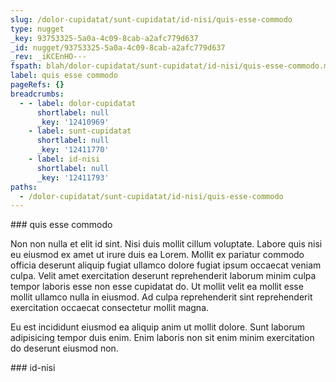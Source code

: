 ```yaml
---
slug: /dolor-cupidatat/sunt-cupidatat/id-nisi/quis-esse-commodo
type: nugget
_key: 93753325-5a0a-4c09-8cab-a2afc779d637
_id: nugget/93753325-5a0a-4c09-8cab-a2afc779d637
_rev: _iKCEnHO---
fspath: blah/dolor-cupidatat/sunt-cupidatat/id-nisi/quis-esse-commodo.md
label: quis esse commodo
pageRefs: {}
breadcrumbs:
  - - label: dolor-cupidatat
      shortlabel: null
      _key: '12410969'
    - label: sunt-cupidatat
      shortlabel: null
      _key: '12411770'
    - label: id-nisi
      shortlabel: null
      _key: '12411793'
paths:
  - /dolor-cupidatat/sunt-cupidatat/id-nisi/quis-esse-commodo
---
```


<NuggetArea>
<Nugget slug="/dolor-cupidatat/sunt-cupidatat/id-nisi/quis-esse-commodo" type="nugget" _key="93753325-5a0a-4c09-8cab-a2afc779d637" _id="nugget/93753325-5a0a-4c09-8cab-a2afc779d637" _rev="_iKCEnHO---" fspath="blah/dolor-cupidatat/sunt-cupidatat/id-nisi/quis-esse-commodo.md" label="quis esse commodo" paths="/dolor-cupidatat/sunt-cupidatat/id-nisi/quis-esse-commodo">
<NuggetBody>
### quis esse commodo

Non non nulla et elit id sint. Nisi duis mollit cillum voluptate. Labore quis nisi eu eiusmod ex amet ut irure duis ea Lorem. Mollit ex pariatur commodo officia deserunt aliquip fugiat ullamco dolore fugiat ipsum occaecat veniam culpa. Velit amet exercitation deserunt reprehenderit laborum minim culpa tempor laboris esse non esse cupidatat do. Ut mollit velit ea mollit esse mollit ullamco nulla in eiusmod. Ad culpa reprehenderit sint reprehenderit exercitation occaecat consectetur mollit magna.

Eu est incididunt eiusmod ea aliquip anim ut mollit dolore. Sunt laborum adipisicing tempor duis enim. Enim laboris non sit enim minim exercitation do deserunt eiusmod non.

</NuggetBody>
<Breadcrumbs>
<Crumbs>
<Crumb _key="12410969" label="dolor-cupidatat" /><Crumb _key="12411770" label="sunt-cupidatat" /><Crumb _key="12411793" label="id-nisi" />
</Crumbs>
</Breadcrumbs>
</Nugget>

<NuggetsInbound>
</NuggetsInbound>
<NuggetsOutbound>
</NuggetsOutbound>
</NuggetArea>
<PassagesInbound>
<Passage direction="inbound" type="passage" _key="12411793" _id="passage/12411793" _rev="_iKCEnHK--A" label="id-nisi" passage="id-nisi" fspath="blah/dolor-cupidatat/sunt-cupidatat/id-nisi" paths="/dolor-cupidatat/sunt-cupidatat/id-nisi" slug="/dolor-cupidatat/sunt-cupidatat/id-nisi">
<NuggetBody>
### id-nisi

</NuggetBody>
<Breadcrumbs>
<Crumbs>
<Crumb _key="12410969" label="dolor-cupidatat" /><Crumb _key="12411770" label="sunt-cupidatat" />
</Crumbs>
</Breadcrumbs>
</Passage>

</PassagesInbound>
<PassagesOutbound>
</PassagesOutbound>